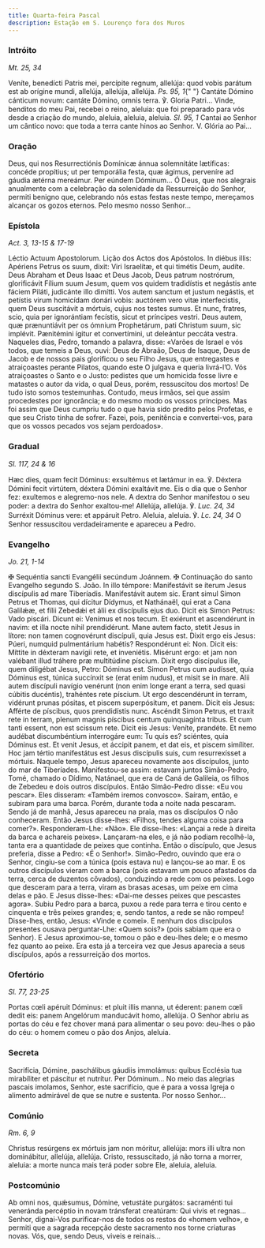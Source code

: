 ```yaml
---
title: Quarta-feira Pascal
description: Estação em S. Lourenço fora dos Muros
---
```


### Intróito

<em>Mt. 25, 34</em>

<div class="side-by-side not-content">
  <span>
    Veníte, benedícti Patris mei, percípite regnum, allelúja: quod vobis parátum
    est ab orígine mundi, allelúja, allelúja, allelúja. <em>Ps. 95, 1</em>{" "}
    Cantáte Dómino cánticum novum: cantáte Dómino, omnis terra. ℣. Gloria
    Patri...
  </span>
  <span>
    Vinde, benditos do meu Pai, recebei o reino, aleluia: que foi preparado para
    vós desde a criação do mundo, aleluia, aleluia, aleluia. <em>Sl. 95, 1</em>
    Cantai ao Senhor um cântico novo: que toda a terra cante hinos ao Senhor. V.
    Glória ao Pai...
  </span>
</div>

### Oração

<div class="side-by-side not-content">
  <span>
    Deus, qui nos Resurrectiónis Domínicæ ánnua solemnitáte lætíficas: concéde
    propítius; ut per temporália festa, quæ ágimus, perveníre ad gáudia ætérna
    mereámur. Per eúndem Dóminum...
  </span>
  <span>
    Ó Deus, que nos alegrais anualmente com a celebração da solenidade da
    Ressurreição do Senhor, permiti benigno que, celebrando nós estas festas
    neste tempo, mereçamos alcançar os gozos eternos. Pelo mesmo nosso Senhor...
  </span>
</div>

### Epístola

<em>Act. 3, 13-15 & 17-19</em>

<div class="side-by-side not-content">
  <span>Léctio Actuum Apostolorum.</span>
  <span>Lição dos Actos dos Apóstolos.</span>
  <span>
    In diébus illis: Apériens Petrus os suum, dixit: Viri Israelítæ, et qui
    timétis Deum, audíte. Deus Abraham et Deus Isaac et Deus Jacob, Deus patrum
    nostrórum, glorificávit Fílium suum Jesum, quem vos quidem tradidístis et
    negástis ante fáciem Piláti, judicánte illo dimítti. Vos autem sanctum et
    justum negástis, et petístis virum homicídam donári vobis: auctórem vero
    vitæ interfecistis, quem Deus suscitávit a mórtuis, cujus nos testes sumus.
    Et nunc, fratres, scio, quia per ignorántiam fecístis, sicut et príncipes
    vestri. Deus autem, quæ prænuntiávit per os ómnium Prophetárum, pati
    Christum suum, sic implévit. Pænitémini ígitur et convertímini, ut deleántur
    peccáta vestra.
  </span>
  <span>
    Naqueles dias, Pedro, tomando a palavra, disse: «Varões de Israel e vós
    todos, que temeis a Deus, ouvi: Deus de Abraão, Deus de Isaque, Deus de
    Jacob e de nossos pais glorificou o seu Filho Jesus, que entregastes e
    atraiçoastes perante Pilatos, quando este O julgava e queria livrá-l’O. Vós
    atraiçoastes o Santo e o Justo: pedistes que um homicida fosse livre e
    matastes o autor da vida, o qual Deus, porém, ressuscitou dos mortos! De
    tudo isto somos testemunhas. Contudo, meus irmãos, sei que assim procedestes
    por ignorância; e do mesmo modo os vossos príncipes. Mas foi assim que Deus
    cumpriu tudo o que havia sido predito pelos Profetas, e que seu Cristo tinha
    de sofrer. Fazei, pois, penitência e convertei-vos, para que os vossos
    pecados vos sejam perdoados».
  </span>
</div>

### Gradual

<em>Sl. 117, 24 & 16</em>

<div class="side-by-side not-content">
  <span>
    Hæc dies, quam fecit Dóminus: exsultémus et lætámur in ea. ℣. Déxtera Dómini
    fecit virtútem, déxtera Dómini exaltávit me.
  </span>
  <span>
    Eis o dia que o Senhor fez: exultemos e alegremo-nos nele. A dextra do
    Senhor manifestou o seu poder: a dextra do Senhor exaltou-me!
  </span>
  <span>
    Allelúja, allelúja. ℣. <em>Luc. 24, 34</em> Surréxit Dóminus vere: et
    appáruit Petro.
  </span>
  <span>
    Aleluia, aleluia. ℣. <em>Lc. 24, 34</em> O Senhor ressuscitou
    verdadeiramente e apareceu a Pedro.
  </span>
</div>

### Evangelho

<em>Jo. 21, 1-14</em>

<div class="side-by-side not-content">
  <span>
    <span class="text-red-500">✠</span> Sequéntia sancti Evangélii secúndum
    Joánnem.
  </span>
  <span>
    <span class="text-red-500">✠</span> Continuação do santo Evangelho segundo
    S. João.
  </span>
  <span>
    In illo témpore: Manifestávit se íterum Jesus discípulis ad mare Tiberíadis.
    Manifestávit autem sic. Erant simul Simon Petrus et Thomas, qui dícitur
    Dídymus, et Nathánaël, qui erat a Cana Galilǽæ, et fílii Zebedǽi et álii ex
    discípulis ejus duo. Dicit eis Simon Petrus: Vado piscári. Dicunt ei:
    Venímus et nos tecum. Et exiérunt et ascendérunt in navim: et illa nocte
    nihil prendidérunt. Mane autem facto, stetit Jesus in lítore: non tamen
    cognovérunt discípuli, quia Jesus est. Dixit ergo eis Jesus: Púeri, numquid
    pulmentárium habétis? Respondérunt ei: Non. Dicit eis: Míttite in déxteram
    navígii rete, et inveniétis. Misérunt ergo: et jam non valébant illud
    tráhere præ multitúdine píscium. Dixit ergo discípulus ille, quem diligébat
    Jesus, Petro: Dóminus est. Simon Petrus cum audísset, quia Dóminus est,
    túnica succínxit se (erat enim nudus), et misit se in mare. Alii autem
    discípuli navígio venérunt (non enim longe erant a terra, sed quasi cúbitis
    ducéntis), trahéntes rete píscium. Ut ergo descendérunt in terram, vidérunt
    prunas pósitas, et piscem superpósitum, et panem. Dicit eis Jesus: Afférte
    de píscibus, quos prendidístis nunc. Ascéndit Simon Petrus, et traxit rete
    in terram, plenum magnis píscibus centum quinquagínta tribus. Et cum tanti
    essent, non est scissum rete. Dicit eis Jesus: Veníte, prandéte. Et nemo
    audébat discumbéntium interrogáre eum: Tu quis es? sciéntes, quia Dóminus
    est. Et venit Jesus, et áccipit panem, et dat eis, et piscem simíliter. Hoc
    jam tértio manifestátus est Jesus discípulis suis, cum resurrexísset a
    mórtuis.
  </span>
  <span>
    Naquele tempo, Jesus apareceu novamente aos discípulos, junto do mar de
    Tiberíades. Manifestou-se assim: estavam juntos Simão-Pedro, Tomé, chamado o
    Dídimo, Natánael, que era de Caná de Galileia, os filhos de Zebedeu e dois
    outros discípulos. Então Simão-Pedro disse: «Eu vou pescar». Eles disseram:
    «Também iremos convosco». Saíram, então, e subiram para uma barca. Porém,
    durante toda a noite nada pescaram. Sendo já de manhã, Jesus apareceu na
    praia, mas os discípulos O não conheceram. Então Jesus disse-lhes: «Filhos,
    tendes alguma coisa para comer?». Responderam-Lhe: «Não». Ele disse-lhes:
    «Lançai a rede à direita da barca e achareis peixes». Lançaram-na eles, e já
    não podiam recolhê-la, tanta era a quantidade de peixes que continha. Então
    o discípulo, que Jesus preferia, disse a Pedro: «É o Senhor!». Simão-Pedro,
    ouvindo que era o Senhor, cingiu-se com a túnica (pois estava nu) e
    lançou-se ao mar. E os outros discípulos vieram com a barca (pois estavam um
    pouco afastados da terra, cerca de duzentos côvados), conduzindo a rede com
    os peixes. Logo que desceram para a terra, viram as brasas acesas, um peixe
    em cima delas e pão. E Jesus disse-lhes: «Dai-me desses peixes que pescastes
    agora». Subiu Pedro para a barca, puxou a rede para terra e tirou cento e
    cinquenta e três peixes grandes; e, sendo tantos, a rede se não rompeu!
    Disse-lhes, então, Jesus: «Vinde e comei». E nenhum dos discípulos presentes
    ousava perguntar-Lhe: «Quem sois?» (pois sabiam que era o Senhor). E Jesus
    aproximou-se, tomou o pão e deu-lhes dele; e o mesmo fez quanto ao peixe.
    Era esta já a terceira vez que Jesus aparecia a seus discípulos, após a
    ressurreição dos mortos.
  </span>
</div>

### Ofertório

<em>Sl. 77, 23-25</em>

<div class="side-by-side not-content">
  <span>
    Portas cœli apéruit Dóminus: et pluit illis manna, ut éderent: panem cœli
    dedit eis: panem Angelórum manducávit homo, allelúja.
  </span>
  <span>
    O Senhor abriu as portas do céu e fez chover maná para alimentar o seu povo:
    deu-lhes o pão do céu: o homem comeu o pão dos Anjos, aleluia.
  </span>
</div>

### Secreta

<div class="side-by-side not-content">
  <span>
    Sacrifícia, Dómine, paschálibus gáudiis immolámus: quibus Ecclésia tua
    mirabíliter et páscitur et nutrítur. Per Dóminum...
  </span>
  <span>
    No meio das alegrias pascais imolamos, Senhor, este sacrifício, que é para a
    vossa Igreja o alimento admirável de que se nutre e sustenta. Por nosso
    Senhor...
  </span>
</div>

### Comúnio

<em>Rm. 6, 9</em>

<div class="side-by-side not-content">
  <span>
    Christus resúrgens ex mórtuis jam non móritur, allelúja: mors illi ultra non
    dominábitur, allelúja, allelúja.
  </span>
  <span>
    Cristo, ressuscitado, já não torna a morrer, aleluia: a morte nunca mais
    terá poder sobre Ele, aleluia, aleluia.
  </span>
</div>

### Postcomúnio

<div class="side-by-side not-content">
  <span>
    Ab omni nos, quǽsumus, Dómine, vetustáte purgátos: sacraménti tui veneránda
    percéptio in novam tránsferat creatúram: Qui vivis et regnas...
  </span>
  <span>
    Senhor, dignai-Vos purificar-nos de todos os restos do «homem velho», e
    permiti que a sagrada recepção deste sacramento nos torne criaturas novas.
    Vós, que, sendo Deus, viveis e reinais...
  </span>
</div>
